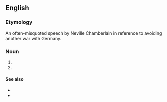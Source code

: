 ==English==
{{wikipedia}}

===Etymology===
An often-misquoted speech by Neville Chamberlain in reference to avoiding another war with Germany.

===Noun===
{{head|en|noun|head=[[peace]] [[for]] [[our]] [[time]]}}
# {{non-gloss definition|Used to evoke the situation where an [[aggressor]] is being [[appeased]] for the sake of delaying a (possibly inevitable) [[war]]}}
# {{non-gloss definition|Used to evoke the idea of false political promises and false expectations.}}

====See also====
* {{l|en|peace in our time}}
* {{pedia}}